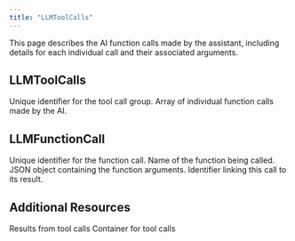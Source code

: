 ```yaml
---
title: "LLMToolCalls"
---
```

This page describes the AI function calls made by the assistant, including details for each individual call and their associated arguments.

## LLMToolCalls

<ParamField path="id" type="String!" required>
  Unique identifier for the tool call group.
</ParamField>

<ParamField path="functionCalls" type="[LLMFunctionCall!]!" required>
  Array of individual function calls made by the AI.
</ParamField>

## LLMFunctionCall

<ParamField path="id" type="String!" required>
  Unique identifier for the function call.
</ParamField>

<ParamField path="functionName" type="String!" required>
  Name of the function being called.
</ParamField>

<ParamField path="arguments" type="JSON">
  JSON object containing the function arguments.
</ParamField>

<ParamField path="toolCallId" type="String!" required>
  Identifier linking this call to its result.
</ParamField>

## Additional Resources

<CardGroup cols={2}>
  <Card title="LLMToolCallResults Schema" icon="check" href="/integrations/graphql-api/objects/llm-tool-call-results">
    Results from tool calls
  </Card>
  <Card title="DeltaElement Schema" icon="cube" href="/integrations/graphql-api/objects/delta-element">
    Container for tool calls
  </Card>
</CardGroup>
